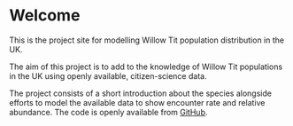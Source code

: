 # Welcome {.unnumbered}

This is the project site for modelling Willow Tit population distribution in the UK.

The aim of this project is to add to the knowledge of Willow Tit populations in the UK using openly available, citizen-science data.

The project consists of a short introduction about the species alongside efforts to model the available data to show encounter rate and relative abundance. The code is openly available from [GitHub](https://github.com/jacvig/WillowTit2024).
